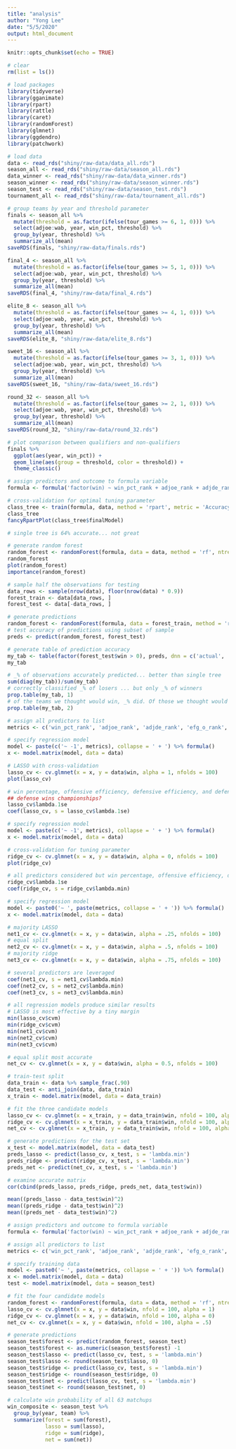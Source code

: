 ```yaml
---
title: "analysis"
author: "Yong Lee"
date: "5/5/2020"
output: html_document
---
```


```r
knitr::opts_chunk$set(echo = TRUE)

# clear
rm(list = ls())

# load packages 
library(tidyverse)
library(gganimate)
library(rpart)
library(rattle)
library(caret)
library(randomForest)
library(glmnet)
library(ggdendro)
library(patchwork)

# load data
data <- read_rds("shiny/raw-data/data_all.rds")
season_all <- read_rds("shiny/raw-data/season_all.rds")
data_winner <- read_rds("shiny/raw-data/data_winner.rds")
season_winner <- read_rds("shiny/raw-data/season_winner.rds")
season_test <- read_rds("shiny/raw-data/season_test.rds")
tournament_all <- read_rds("shiny/raw-data/tournament_all.rds")
```

```r
# group teams by year and threshold parameter
finals <- season_all %>% 
  mutate(threshold = as.factor(ifelse(tour_games >= 6, 1, 0))) %>% 
  select(adjoe:wab, year, win_pct, threshold) %>% 
  group_by(year, threshold) %>% 
  summarize_all(mean) 
saveRDS(finals, "shiny/raw-data/finals.rds")

final_4 <- season_all %>% 
  mutate(threshold = as.factor(ifelse(tour_games >= 5, 1, 0))) %>% 
  select(adjoe:wab, year, win_pct, threshold) %>% 
  group_by(year, threshold) %>% 
  summarize_all(mean)
saveRDS(final_4, "shiny/raw-data/final_4.rds")

elite_8 <- season_all %>% 
  mutate(threshold = as.factor(ifelse(tour_games >= 4, 1, 0))) %>% 
  select(adjoe:wab, year, win_pct, threshold) %>% 
  group_by(year, threshold) %>% 
  summarize_all(mean)
saveRDS(elite_8, "shiny/raw-data/elite_8.rds")

sweet_16 <- season_all %>% 
  mutate(threshold = as.factor(ifelse(tour_games >= 3, 1, 0))) %>% 
  select(adjoe:wab, year, win_pct, threshold) %>% 
  group_by(year, threshold) %>% 
  summarize_all(mean)
saveRDS(sweet_16, "shiny/raw-data/sweet_16.rds")

round_32 <- season_all %>% 
  mutate(threshold = as.factor(ifelse(tour_games >= 2, 1, 0))) %>% 
  select(adjoe:wab, year, win_pct, threshold) %>% 
  group_by(year, threshold) %>% 
  summarize_all(mean)
saveRDS(round_32, "shiny/raw-data/round_32.rds")

# plot comparison between qualifiers and non-qualifiers
finals %>% 
  ggplot(aes(year, win_pct)) + 
  geom_line(aes(group = threshold, color = threshold)) +
  theme_classic()
```

```r
# assign predictors and outcome to formula variable
formula <- formula('factor(win) ~ win_pct_rank + adjoe_rank + adjde_rank + efg_o_rank + efg_d_rank + tor_rank + tord_rank + orb_rank + drb_rank + ftr_rank + ftrd_rank + twop_o_rank + twop_d_rank + threep_o_rank + threep_d_rank + adj_t_rank + win_pct_rank_opp + adjoe_rank_opp + adjde_rank_opp + efg_o_rank_opp + efg_d_rank_opp + tor_rank_opp + tord_rank_opp + orb_rank_opp + drb_rank_opp + ftr_rank_opp + ftrd_rank_opp + twop_o_rank_opp + twop_d_rank_opp + threep_o_rank_opp + threep_d_rank_opp + adj_t_rank_opp')

# cross-validation for optimal tuning parameter
class_tree <- train(formula, data, method = 'rpart', metric = 'Accuracy', trControl = trainControl(method = "repeatedcv", repeats = 10, number = 20), na.action = na.omit)
class_tree
fancyRpartPlot(class_tree$finalModel)

# single tree is 64% accurate... not great
```

```r
# generate random forest
random_forest <- randomForest(formula, data = data, method = 'rf', ntree = 200, na.action = na.omit)
random_forest
plot(random_forest)
importance(random_forest)

# sample half the observations for testing
data_rows <- sample(nrow(data), floor(nrow(data) * 0.9))
forest_train <- data[data_rows, ]
forest_test <- data[-data_rows, ]

# generate predictions
random_forest <- randomForest(formula, data = forest_train, method = 'rf', ntree = 200, na.action = na.omit)
# test accuracy of predictions using subset of sample
preds <- predict(random_forest, forest_test)

# generate table of prediction accuracy
my_tab <- table(factor(forest_test$win > 0), preds, dnn = c('actual', 'predicted'))
my_tab

# _% of observations accurately predicted... better than single tree
sum(diag(my_tab))/sum(my_tab)
# correctly classified _% of losers ... but only _% of winners
prop.table(my_tab, 1)
# of the teams we thought would win, _% did. Of those we thought would be lose, _% did
prop.table(my_tab, 2) 
```

```r
# assign all predictors to list
metrics <- c('win_pct_rank', 'adjoe_rank', 'adjde_rank', 'efg_o_rank', 'efg_d_rank', 'tor_rank', 'tord_rank', 'orb_rank', 'drb_rank', 'ftr_rank', 'ftrd_rank', 'twop_o_rank', 'twop_d_rank', 'threep_o_rank', 'threep_d_rank', 'adj_t_rank', 'win_pct_rank_opp', 'adjoe_rank_opp', 'adjde_rank_opp', 'efg_o_rank_opp', 'efg_d_rank_opp', 'tor_rank_opp', 'tord_rank_opp', 'orb_rank_opp', 'drb_rank_opp', 'ftr_rank_opp', 'ftrd_rank_opp', 'twop_o_rank_opp', 'twop_d_rank_opp', 'threep_o_rank_opp', 'threep_d_rank_opp', 'adj_t_rank_opp')

# specify regression model
model <- paste(c('~ -1', metrics), collapse = ' + ') %>% formula()
x <- model.matrix(model, data = data)

# LASSO with cross-validation
lasso_cv <- cv.glmnet(x = x, y = data$win, alpha = 1, nfolds = 100)
plot(lasso_cv)

# win percentage, offensive efficiency, defensive efficiency, and defensive rebounding were the most leveraged predictors
## defense wins championships?
lasso_cv$lambda.1se 
coef(lasso_cv, s = lasso_cv$lambda.1se)
```

```r
# specify regression model
model <- paste(c('~ -1', metrics), collapse = ' + ') %>% formula()
x <- model.matrix(model, data = data)

# cross-validation for tuning parameter
ridge_cv <- cv.glmnet(x = x, y = data$win, alpha = 0, nfolds = 100)
plot(ridge_cv)

# all predictors considered but win percentage, offensive efficiency, defensive efficiency, and defensive rebounding most leveraged
ridge_cv$lambda.1se
coef(ridge_cv, s = ridge_cv$lambda.min)
```

```r
# specify regression model
model <- paste0('~ ', paste(metrics, collapse = ' + ')) %>% formula()
x <- model.matrix(model, data = data)

# majority LASSO
net1_cv <- cv.glmnet(x = x, y = data$win, alpha = .25, nfolds = 100)
# equal split
net2_cv <- cv.glmnet(x = x, y = data$win, alpha = .5, nfolds = 100)
# majority ridge
net3_cv <- cv.glmnet(x = x, y = data$win, alpha = .75, nfolds = 100)

# several predictors are leveraged
coef(net1_cv, s = net1_cv$lambda.min)
coef(net2_cv, s = net2_cv$lambda.min)
coef(net3_cv, s = net3_cv$lambda.min)

# all regression models produce similar results
# LASSO is most effective by a tiny margin
min(lasso_cv$cvm)
min(ridge_cv$cvm)
min(net1_cv$cvm)
min(net2_cv$cvm)
min(net3_cv$cvm)

# equal split most accurate
net_cv <- cv.glmnet(x = x, y = data$win, alpha = 0.5, nfolds = 100)
```

```r
# train-test split
data_train <- data %>% sample_frac(.90)
data_test <- anti_join(data, data_train)
x_train <- model.matrix(model, data = data_train)

# fit the three candidate models
lasso_cv <- cv.glmnet(x = x_train, y = data_train$win, nfold = 100, alpha = 1)
ridge_cv <- cv.glmnet(x = x_train, y = data_train$win, nfold = 100, alpha = 0)
net_cv <- cv.glmnet(x = x_train, y = data_train$win, nfold = 100, alpha = .5)

# generate predictions for the test set
x_test <- model.matrix(model, data = data_test)
preds_lasso <- predict(lasso_cv, x_test, s = 'lambda.min')
preds_ridge <- predict(ridge_cv, x_test, s = 'lambda.min')
preds_net <- predict(net_cv, x_test, s = 'lambda.min')

# examine accurate matrix
cor(cbind(preds_lasso, preds_ridge, preds_net, data_test$win))

mean((preds_lasso - data_test$win)^2)
mean((preds_ridge - data_test$win)^2)
mean((preds_net - data_test$win)^2)
```

```r
# assign predictors and outcome to formula variable
formula <- formula('factor(win) ~ win_pct_rank + adjoe_rank + adjde_rank + efg_o_rank + efg_d_rank + tor_rank + tord_rank + orb_rank + drb_rank + ftr_rank + ftrd_rank + twop_o_rank + twop_d_rank + threep_o_rank + threep_d_rank + adj_t_rank + win_pct_rank_opp + adjoe_rank_opp + adjde_rank_opp + efg_o_rank_opp + efg_d_rank_opp + tor_rank_opp + tord_rank_opp + orb_rank_opp + drb_rank_opp + ftr_rank_opp + ftrd_rank_opp + twop_o_rank_opp + twop_d_rank_opp + threep_o_rank_opp + threep_d_rank_opp + adj_t_rank_opp')

# assign all predictors to list
metrics <- c('win_pct_rank', 'adjoe_rank', 'adjde_rank', 'efg_o_rank', 'efg_d_rank', 'tor_rank', 'tord_rank', 'orb_rank', 'drb_rank', 'ftr_rank', 'ftrd_rank', 'twop_o_rank', 'twop_d_rank', 'threep_o_rank', 'threep_d_rank', 'adj_t_rank', 'win_pct_rank_opp', 'adjoe_rank_opp', 'adjde_rank_opp', 'efg_o_rank_opp', 'efg_d_rank_opp', 'tor_rank_opp', 'tord_rank_opp', 'orb_rank_opp', 'drb_rank_opp', 'ftr_rank_opp', 'ftrd_rank_opp', 'twop_o_rank_opp', 'twop_d_rank_opp', 'threep_o_rank_opp', 'threep_d_rank_opp', 'adj_t_rank_opp')

# specify training data 
model <- paste0('~ ', paste(metrics, collapse = ' + ')) %>% formula()
x <- model.matrix(model, data = data)
test <- model.matrix(model, data = season_test)

# fit the four candidate models
random_forest <- randomForest(formula, data = data, method = 'rf', ntree = 200, na.action = na.omit)
lasso_cv <- cv.glmnet(x = x, y = data$win, nfold = 100, alpha = 1)
ridge_cv <- cv.glmnet(x = x, y = data$win, nfold = 100, alpha = 0)
net_cv <- cv.glmnet(x = x, y = data$win, nfold = 100, alpha = .5)

# generate predictions
season_test$forest <- predict(random_forest, season_test)
season_test$forest <- as.numeric(season_test$forest) -1
season_test$lasso <- predict(lasso_cv, test, s = 'lambda.min')
season_test$lasso <- round(season_test$lasso, 0)
season_test$ridge <- predict(lasso_cv, test, s = 'lambda.min')
season_test$ridge <- round(season_test$ridge, 0)
season_test$net <- predict(lasso_cv, test, s = 'lambda.min')
season_test$net <- round(season_test$net, 0)

# calculate win probability of all 63 matchups
win_composite <- season_test %>% 
  group_by(year, team) %>% 
  summarize(forest = sum(forest),
            lasso = sum(lasso),
            ridge = sum(ridge),
            net = sum(net))
```
